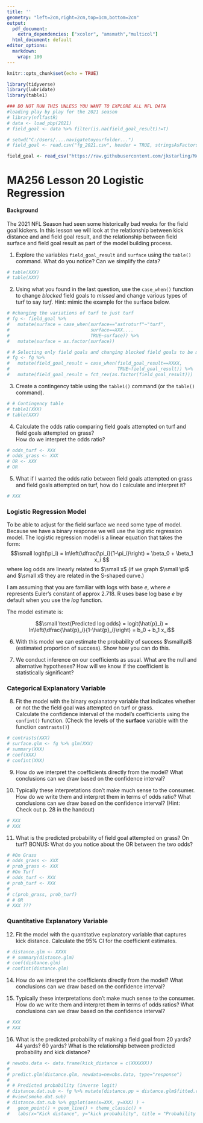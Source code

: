 ```yaml
---
title: ''
geometry: "left=2cm,right=2cm,top=1cm,bottom=2cm"
output:
  pdf_document:
    extra_dependencies: ["xcolor", "amsmath","multicol"]
  html_document: default
editor_options:
  markdown:
    wrap: 100
---
```


```r
knitr::opts_chunk$set(echo = TRUE)
```

\newcommand{\sol}[1]{\color{violet} #1 \color{black}}

<!-- \renewcommand{\sol}[1]{} -->


<!-- xcolor standard colors: 
black, blue, brown, cyan, darkgray, green, lime, magenta, olive, orange, red, purple, teal, violet, yellow, etc.  -->

```r
library(tidyverse)
library(lubridate)
library(table1)

### DO NOT RUN THIS UNLESS YOU WANT TO EXPLORE ALL NFL DATA
#loading play by play for the 2021 season
# library(nflfastR)
# data <- load_pbp(2021)
# field_goal <- data %>% filter(is.na(field_goal_result)!=T)

# setwd("C:/Users/....navigatetoyourfolder...")
# field_goal <- read.csv("fg_2021.csv", header = TRUE, stringsAsFactors = FALSE)

field_goal <- read_csv("https://raw.githubusercontent.com/jkstarling/MA256/main/data/fg_2021.csv")
```


# MA256 Lesson 20 Logistic Regression

#### Background
The 2021 NFL Season had seen some historically bad weeks for the field goal kickers. In this lesson we will look at the relationship between kick distance and and field goal result, and the relationship between field surface and field goal result as part of the model building process.


(1) Explore the variables `field_goal_result` and `surface` using the `table()` command. What do you notice? Can we simplify the data?

```r
# table(XXX)
# table(XXX)
```

\vfill

(2) Using what you found in the last question, use the `case_when()` function to change *blocked* field goals to *missed* and change various types of turf to say *turf*. Hint: mimic the example for the surface below. 

```r
# #changing the variations of turf to just turf
# fg <- field_goal %>% 
#   mutate(surface = case_when(surface=="astroturf"~"turf",
#                              surface==XXX....
#                              TRUE~surface)) %>% 
#   mutate(surface = as.factor(surface))

# # Selecting only field goals and changing blocked field goals to be missed.
# fg <- fg %>%
#   mutate(field_goal_result = case_when(field_goal_result==XXXX,
#                                        TRUE~field_goal_result)) %>%
#   mutate(field_goal_result = fct_rev(as.factor(field_goal_result)))
```


(3) Create a contingency table using the `table1()` command (or the `table()` command).


```r
# # Contingency table
# table1(XXX)
# table(XXX)
```


(4) Calculate the odds ratio comparing field goals attempted on turf and field goals attempted on grass?   
How do we interpret the odds ratio? 

```r
# odds_turf <- XXX
# odds_grass <- XXX
# OR <- XXX
# OR
```


\vfill

(5) What if I wanted the odds ratio between field goals attempted on grass and field goals attempted on turf, how do I calculate and interpret it? 

```r
# XXX
```

\vfill

\newpage


### Logistic Regression Model
To be able to adjust for the field surface we need some type of model. Because we have a binary response we will use the logistic regression model. The logistic regression model is a linear equation that takes the form:
$$\small  logit(\pi_i) = ln\left(\dfrac{\pi_i}{1-\pi_i}\right) = \beta_0 + \beta_1 x_i $$
where log odds are linearly related to $\small x$ (if we graph $\small \pi$ and $\small x$ they are related in the S-shaped curve.) 

I am assuming that you are familiar with logs with base $e$, where $e$ represents Euler's constant of approx 2.718. R uses base log base $e$ by default when you use the *log* function.

The model estimate is: 

$$\small  \text{Predicted log odds} = logit(\hat{p}_i) = ln\left(\dfrac{\hat{p}_i}{1-\hat{p}_i}\right) = b_0 + b_1 x_i$$

(6) With this model we can estimate the probability of success $\small\pi$ (estimated proportion of success). Show how you can do this. 

\vfill
\vfill


(7) We conduct inference on our coefficients as usual. What are the null and alternative hypotheses? How will we know if the coefficient is statistically significant?

\vfill


### Categorical Explanatory Variable
(8) Fit the model with the binary explanatory variable that indicates whether or not the the field goal was attempted on turf or grass.  
Calculate the confidence interval of the model's coefficients using the `confint()` function. 
(Check the levels of the **surface** variable with the function `contrasts()`)


```r
# contrasts(XXX)
# surface.glm <- fg %>% glm(XXX)
# summary(XXX)
# coef(XXX)               
# confint(XXX)
```
\vfill

\newpage

(9) How do we interpret the coefficients directly from the model? What conclusions can we draw based on the confidence interval?

\vfill


(10) Typically these interpretations don't make much sense to the consumer. How do we write them and interpret them in terms of odds ratio? What conclusions can we draw based on the confidence interval? (Hint: Check out p. 28 in the handout)


```r
# XXX
# XXX
```

\vfill


(11) What is the predicted probability of field goal attempted on grass? On turf? BONUS: What do you notice about the OR between the two odds?


```r
# #On Grass
# odds_grass <- XXX
# prob_grass <- XXX
# #On Turf
# odds_turf <- XXX
# prob_turf <- XXX
# 
# c(prob_grass, prob_turf)
# # OR
# XXX ???
```

\vfill


### Quantitative Explanatory Variable
(12) Fit the model with the quantitative explanatory variable that captures kick distance. Calculate the 95\% CI for the coefficient estimates. 


```r
# distance.glm <- XXXX
# # summary(distance.glm)
# coef(distance.glm)                
# confint(distance.glm) 
```

\vfill

\newpage

(14) How do we interpret the coefficients directly from the model? What conclusions can we draw based on the confidence interval?


\vfill



(15) Typically these interpretations don't make much sense to the consumer. How do we write them and interpret them in terms of odds ratios? What conclusions can we draw based on the confidence interval?


```r
# XXX
# XXX
```

\vfill

(16) What is the predicted probability of making a field goal from 20 yards?  44 yards?  60 yards? What is the relationship between predicted probability and kick distance?


```r
# newobs.data <- data.frame(kick_distance = c(XXXXXX))
# 
# predict.glm(distance.glm, newdata=newobs.data, type="response")
# 
# # Predicted probability (inverse logit)
# distance.dat.sub <- fg %>% mutate(distance.pp = distance.glm$fitted.values)
# #view(smoke.dat.sub)
# distance.dat.sub %>% ggplot(aes(x=XXX, y=XXX) ) + 
#   geom_point() + geom_line() + theme_classic() + 
#   labs(x="Kick distance", y="kick probability", title = "Probability of successful kick vs. distance (in yards)")
```

\vfill





